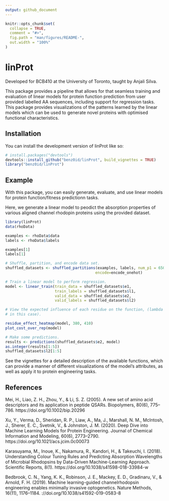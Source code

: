 ```yaml
---
output: github_document
---
```


<!-- README.md is generated from README.Rmd. Please edit that file -->

```r
knitr::opts_chunk$set(
  collapse = TRUE,
  comment = "#>",
  fig.path = "man/figures/README-",
  out.width = "100%"
)
```

# linProt

<!-- badges: start -->
<!-- badges: end -->
Developed for BCB410 at the University of Toronto, taught by Anjali Silva.

This package provides a pipeline that allows for that seamless training and
evaluation of linear models for protein function prediction from user
provided labelled AA sequences, including support for regression  tasks.
This package provides visualizations of the patterns learned by the linear
models which can be used to generate novel proteins with optimised
functional characteristics.

## Installation

You can install the development version of linProt like so:

``` r
# install.packages("devtools")
devtools::install_github("benz0id/linProt", build_vignettes = TRUE)
library("benz0id/linProt")
```

## Example

With this package, you can easily generate, evaluate, and use linear models for
protein function/fitness predictionn tasks.

Here, we generate a linear model to peodict the absorption properties of various 
aligned channel rhodopin proteins using the provided dataset.

```r
library(linProt)
data(rhoData)

examples <- rhoData$data
labels <- rhoData$labels

examples[1]
labels[1]

# Shuffle, partition, and encode data set.
shuffled_datasets <- shuffled_partitions(examples, labels, num_p1 = 650,
                                        encode=encode_onehot)

# Train a linear model to perform regression.
model <- linear_train(train_data = shuffled_datasets$e1,
                      train_labels = shuffled_datasets$l1,
                      valid_data = shuffled_datasets$e2,
                      valid_labels = shuffled_datasets$l2)

# View the expected influence of each residue on the function, (lambda max
# in this case).

residue_effect_heatmap(model, 380, 410)
plot_cost_over_rep(model)

# Make some predictions.
results <- predictions(shuffled_datasets$e2, model)
as.integer(results[1:5])
shuffled_datasets$l2[1:5]
```

See the vignettes for a detailed description of the available functions, which
can provide a manner of different visualizations of the model's attributes,
as well as apply it to protein engineering tasks.

## References

Mei, H., Liao, Z. H., Zhou, Y., & Li, S. Z. (2005). A new set of amino acid
descriptors and its application in peptide QSARs. Biopolymers, 80(6),
775–786. https://doi.org/10.1002/bip.20296

Xu, Y., Verma, D., Sheridan, R. P., Liaw, A., Ma, J., Marshall, N. M.,
McIntosh, J., Sherer, E. C., Svetnik, V., & Johnston, J. M. (2020).
Deep Dive into Machine Learning Models for Protein Engineering.
Journal of Chemical Information and Modeling, 60(6), 2773–2790.
https://doi.org/10.1021/acs.jcim.0c00073

Karasuyama, M., Inoue, K., Nakamura, R., Kandori, H., & Takeuchi, I. (2018).
Understanding Colour Tuning Rules and Predicting Absorption Wavelengths of
Microbial Rhodopsins by Data-Driven Machine-Learning Approach. Scientific
Reports, 8(1). https://doi.org/10.1038/s41598-018-33984-w

Bedbrook, C. N., Yang, K. K., Robinson, J. E., Mackey, E. D., Gradinaru, V.,
& Arnold, F. H. (2019). Machine learning-guided channelrhodopsin engineering
enables minimally invasive optogenetics. Nature Methods, 16(11), 1176–1184.
\hrefhttps://doi.org/10.1038/s41592-019-0583-8


